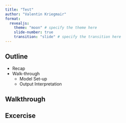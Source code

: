 ```yaml
---
title: "Test"
author: "Valentin Kriegmair"
format: 
  revealjs:
    theme: "moon" # specify the theme here
    slide-number: true
    transition: "slide" # specify the transition here
---
```


## Outline
* Recap
* Walk-through
  * Model Set-up
  * Output Interpretation

## Walkthrough

## Excercise
